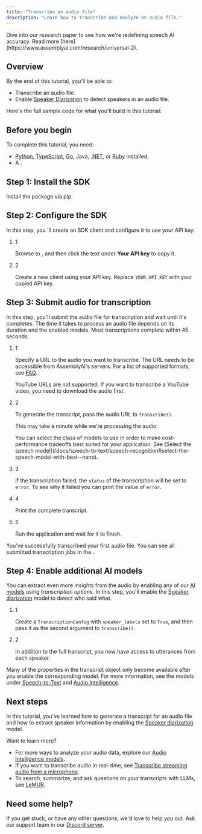 ```yaml
---
title: "Transcribe an audio file"
description: "Learn how to transcribe and analyze an audio file."
---
```


<Info>
  Dive into our research paper to see how we're redefining speech AI accuracy. Read more [here](https://www.assemblyai.com/research/universal-2).
</Info>

## Overview[​](#overview "Direct link to Overview")

By the end of this tutorial, you'll be able to:

* Transcribe an audio file.
* Enable [Speaker Diarization](/docs/speech-to-text/speaker-diarization) to detect speakers in an audio file.

Here's the full sample code for what you'll build in this tutorial:

## Before you begin[​](#before-you-begin "Direct link to Before you begin")

To complete this tutorial, you need:

* [Python](https://www.python.org/), [TypeScript](https://www.typescriptlang.org/), [Go](https://go.dev), Java, [.NET](https://dotnet.microsoft.com/en-us/download), or [Ruby](https://www.ruby-lang.org/en/documentation/installation/) installed.
* A .

## Step 1: Install the SDK[​](#step-1-install-the-sdk "Direct link to Step 1: Install the SDK")

Install the package via pip:

## Step 2: Configure the SDK[​](#step-2-configure-the-sdk "Direct link to Step 2: Configure the SDK")

In this step, you 'll create an SDK client and configure it to use your API key.

1. 1

   Browse to , and then click the text under **Your API key** to copy it.

2. 2

   Create a new client using your API key. Replace `YOUR_API_KEY` with your copied API key.

## Step 3: Submit audio for transcription[​](#step-3-submit-audio-for-transcription "Direct link to Step 3: Submit audio for transcription")

In this step, you'll submit the audio file for transcription and wait until it's completes. The time it takes to process an audio file depends on its duration and the enabled models. Most transcriptions complete within 45 seconds.

1. 1

   Specify a URL to the audio you want to transcribe. The URL needs to be accessible from AssemblyAI's servers. For a list of supported formats, see [FAQ](/docs/Concepts/faq).

   <Note>
     YouTube URLs are not supported. If you want to transcribe a YouTube video, you need to download the audio first.
   </Note>

2. 2

   To generate the transcript, pass the audio URL to `transcribe()`.

   This may take a minute while we're processing the audio.

   <Check>
     You can select the class of models to use in order to make cost-performance tradeoffs best suited for your application. See [Select the speech model](/docs/speech-to-text/speech-recognition#select-the-speech-model-with-best--nano).
   </Check>

3. 3

   If the transcription failed, the `status` of the transcription will be set to `error`. To see why it failed you can print the value of `error`.

4. 4

   Print the complete transcript.

5. 5

   Run the application and wait for it to finish.

You've successfully transcribed your first audio file. You can see all submitted transcription jobs in the .

## Step 4: Enable additional AI models[​](#step-4-enable-additional-ai-models "Direct link to Step 4: Enable additional AI models")

You can extract even more insights from the audio by enabling any of our [AI models](/docs/audio-intelligence) using *transcription options*. In this step, you'll enable the [Speaker diarization](/docs/speech-to-text/speaker-diarization) model to detect who said what.

1. 1

   Create a `TranscriptionConfig` with `speaker_labels` set to `True`, and then pass it as the second argument to `transcribe()`.

2. 2

   In addition to the full transcript, you now have access to utterances from each speaker.

Many of the properties in the transcript object only become available after you enable the corresponding model. For more information, see the models under [Speech-to-Text](/docs/speech-to-text) and [Audio Intelligence](/docs/audio-intelligence).

## Next steps[​](#next-steps "Direct link to Next steps")

In this tutorial, you've learned how to generate a transcript for an audio file and how to extract speaker information by enabling the [Speaker diarization](/docs/speech-to-text/speaker-diarization) model.

Want to learn more?

* For more ways to analyze your audio data, explore our [Audio Intelligence models](/docs/audio-intelligence).
* If you want to transcribe audio in real-time, see [Transcribe streaming audio from a microphone](/docs/getting-started/transcribe-streaming-audio-from-a-microphone).
* To search, summarize, and ask questions on your transcripts with LLMs, see [LeMUR](/docs/lemur).

## Need some help?[​](#need-some-help "Direct link to Need some help?")

If you get stuck, or have any other questions, we'd love to help you out. Ask our support team in our [Discord server](https://discord.gg/aSMMpMadFh).
